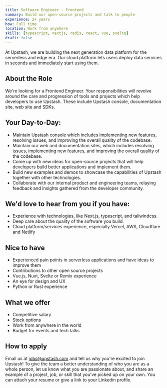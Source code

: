 ```yaml
---
title: Software Engineer - Frontend
summary: Build our open-source projects and talk to people
experience: 2+ years
how: Full time
location: Work from anywhere
skills: [typescript, nextjs, redis, react, vue, svelte]
draft: false
---
```


At Upstash, we are building the next generation data platform for the serverless
and edge era. Our cloud platform lets users deploy data services in seconds and immediately
start using them.

## About the Role

We're looking for a Frontend Engineer. Your responsibilities will revolve around the care and progression of tools and projects which help developers to use Upstash. These include Upstash console, documentation site, web site and SDKs.

## Your Day-to-Day:

- Maintain Upstash console which includes implementing new features, resolving issues, and improving the overall quality of the codebase.
- Maintain our web and documentation sites, which includes resolving issues, implementing new features, and improving the overall quality of the codebase.
- Come up with new ideas for open-source projects that will help developers build better applications and implement them.
- Build new examples and demos to showcase the capabilities of Upstash together with other technologies.
- Collaborate with our internal product and engineering teams, relaying feedback and insights gathered from the developer community.

## We'd love to hear from you if you have:

- Experience with technologies, like Next.js, typescript, and tailwindcss.
- Deep care about the quality of the software you build.
- Cloud platform/services experience, especially Vercel, AWS, Cloudflare and Netlify

## Nice to have

- Experienced pain points in serverless applications and have ideas to improve them
- Contributions to other open source projects
- Vue.js, Nuxt, Svelte or Remix experience
- An eye for design and UX
- Python or Rust experience

## What we offer

- Competitive salary
- Stock options
- Work from anywhere in the world
- Budget for events and tech talks

## How to apply

Email us at [jobs@upstash.com](mailto:jobs@upstash.com) and tell us why you're
excited to join Upstash! To give the team a better understanding of who you are
as a whole person, let us know what you are passionate about, and share an
example of a project, job, or skill that you've picked up on your own. You can
attach your resume or give a link to your Linkedin profile.
